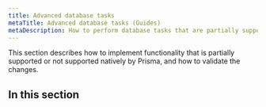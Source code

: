 ```yaml
---
title: Advanced database tasks
metaTitle: Advanced database tasks (Guides)
metaDescription: How to perform database tasks that are partially supported or not supported natively by Prisma.
---
```


<TopBlock>

This section describes how to implement functionality that is partially supported or not supported natively by Prisma, and how to validate the changes.

</TopBlock>

## In this section

<Subsections />
